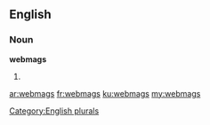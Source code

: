 ==English==

===Noun===
'''webmags'''

# {{plural of|[[webmag]]}}

[[Category:English plurals]]

[[ar:webmags]]
[[fr:webmags]]
[[ku:webmags]]
[[my:webmags]]